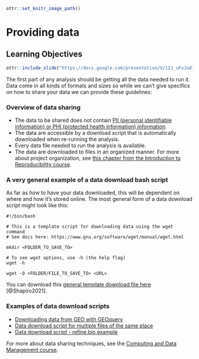 
```r
ottr::set_knitr_image_path()
```

# Providing data

## Learning Objectives

```r
ottr::include_slide("https://docs.google.com/presentation/d/1IJ_uFxJud7OdIAr6p8ZOzvYs-SGDqa7g4cUHtUld03I/edit#slide=id.gcfac54ca19_0_0")
```

The first part of any analysis should be getting all the data needed to run it. Data come in all kinds of formats and sizes so while we can't give specifics on how to share your data we can provide these guidelines:

### Overview of data sharing

- The data to be shared does not contain <a href="https://jhudatascience.org/Data_Management_for_Cancer_Research/data-privacy.html" target="_blank"> PII (personal identifiable information) or PHI (protected health information) information</a>.
- The data are accessible by a download script that is automatically downloaded when re-running the analysis.
- Every data file needed to run the analysis is available.
- The data are downloaded to files in an organized manner. For more about project organization, see [this chapter from the Introduction to Reproducibility course](https://jhudatascience.org/Reproducibility_in_Cancer_Informatics/organizing-your-project.html).

### A very general example of a data download bash script

As far as _how_ to have your data downloaded, this will be dependent on where and how it's stored online.
The most general form of a data download script might look like this:
```
#!/bin/bash

# This is a template script for downloading data using the wget command
# See docs here: https://www.gnu.org/software/wget/manual/wget.html

mkdir <FOLDER_TO_SAVE_TO>

# To see wget options, use -h (the help flag)
wget -h

wget -O <FOLDER/FILE_TO_SAVE_TO> <URL>
```

You can download this [general template download file here](https://raw.githubusercontent.com/AlexsLemonade/training-specific-template/main/working-with-your-data/template-scripts/wget-TEMPLATE.sh) [@Shapiro2021].

### Examples of data download scripts

- [Downloading data from GEO with GEOquery](http://genomicsclass.github.io/book/pages/GEOquery.html)
- [Data download script for multiple files of the same place](https://github.com/AlexsLemonade/training-modules/blob/master/machine-learning/setup/00-data-download.sh)
- [Data download script - refine.bio example](https://github.com/jhudsl/reproducible-R-example/blob/main/00-download-data.py)

For more about data sharing techniques, see the <a href="https://jhudatascience.org/Data_Management/data-sharing.html" target="_blank">Computing and Data Management course</a>.
